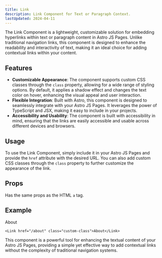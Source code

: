 ```yaml
---
title: Link
description: Link Component for Text or Paragraph Context.
lastUpdated: 2024-04-11
---
```



The Link Component is a lightweight, customizable solution for embedding hyperlinks
within text or paragraph content in Astro JS Pages. Unlike traditional navigation links,
this component is designed to enhance the readability and interactivity of text, making
it an ideal choice for adding contextual links within your content.

## Features

- **Customizable Appearance**: The component supports custom CSS classes through the `class` property,
  allowing for a wide range of styling options. By default, it applies a shadow effect and changes the
  text color on hover, enhancing the visual appeal and user interaction.
- **Flexible Integration**: Built with Astro, this component is designed to seamlessly integrate with your
  Astro JS Pages. It leverages the power of TypeScript and JSX, making it easy to include in your projects.
- **Accessibility and Usability**: The component is built with accessibility in mind, ensuring that the
  links are easily accessible and usable across different devices and browsers.

## Usage

To use the Link Component, simply include it in your Astro JS Pages and provide the `href` attribute with the
desired URL. You can also add custom CSS classes through the `class` property to further customize the
appearance of the link.

## Props

Has the same props as the HTML `a` tag.

## Example

<div class="mt-20 mb-8">
  <Link href="/components/link" class="custom-class">
    About
  </Link>
</div>

```astro
<Link href="/about" class="custom-class">About</Link>
```

This component is a powerful tool for enhancing the textual content of your Astro JS Pages, providing a simple yet effective way to add contextual links without the complexity of traditional navigation systems.
